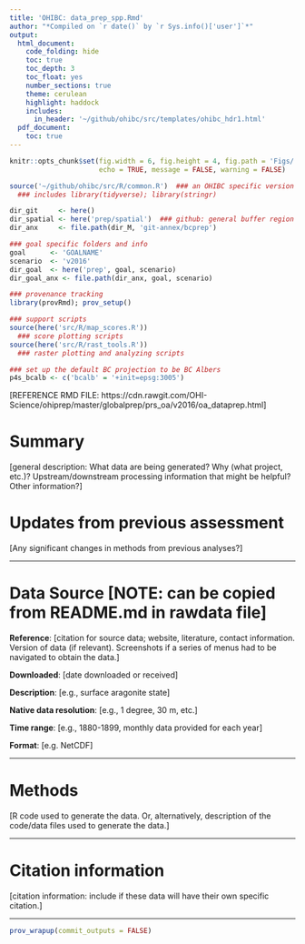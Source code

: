 ```yaml
---
title: 'OHIBC: data_prep_spp.Rmd'
author: "*Compiled on `r date()` by `r Sys.info()['user']`*"
output: 
  html_document:
    code_folding: hide
    toc: true
    toc_depth: 3
    toc_float: yes
    number_sections: true
    theme: cerulean
    highlight: haddock
    includes: 
      in_header: '~/github/ohibc/src/templates/ohibc_hdr1.html'
  pdf_document:
    toc: true
---
```


``` r

knitr::opts_chunk$set(fig.width = 6, fig.height = 4, fig.path = 'Figs/',
                      echo = TRUE, message = FALSE, warning = FALSE)

source('~/github/ohibc/src/R/common.R')  ### an OHIBC specific version of common.R;
  ### includes library(tidyverse); library(stringr)

dir_git     <- here()
dir_spatial <- here('prep/spatial')  ### github: general buffer region shapefiles
dir_anx     <- file.path(dir_M, 'git-annex/bcprep')

### goal specific folders and info
goal      <- 'GOALNAME'
scenario  <- 'v2016'
dir_goal  <- here('prep', goal, scenario)
dir_goal_anx <- file.path(dir_anx, goal, scenario)

### provenance tracking
library(provRmd); prov_setup()

### support scripts
source(here('src/R/map_scores.R'))
  ### score plotting scripts
source(here('src/R/rast_tools.R')) 
  ### raster plotting and analyzing scripts

### set up the default BC projection to be BC Albers
p4s_bcalb <- c('bcalb' = '+init=epsg:3005')

```

[REFERENCE RMD FILE: https://cdn.rawgit.com/OHI-Science/ohiprep/master/globalprep/prs_oa/v2016/oa_dataprep.html]

# Summary
[general description: What data are being generated? Why (what project, etc.)? Upstream/downstream processing information that might be helpful?  Other information?]

# Updates from previous assessment
[Any significant changes in methods from previous analyses?]

***

# Data Source [NOTE: can be copied from README.md in rawdata file]
**Reference**: [citation for source data; website, literature, contact information. Version of data (if relevant). Screenshots if a series of menus had to be navigated to obtain the data.]

**Downloaded**: [date downloaded or received]

**Description**:  [e.g., surface aragonite state]

**Native data resolution**: [e.g., 1 degree, 30 m, etc.]   

**Time range**: [e.g., 1880-1899, monthly data provided for each year] 

**Format**:  [e.g. NetCDF]

***
  
# Methods
[R code used to generate the data. Or, alternatively, description of the code/data files used to generate the data.]

***

# Citation information  
[citation information: include if these data will have their own specific citation.]

***

``` r
prov_wrapup(commit_outputs = FALSE)
```

